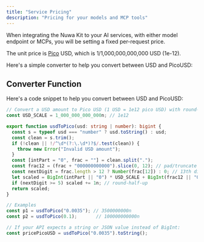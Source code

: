 ```yaml
---
title: "Service Pricing"
description: "Pricing for your models and MCP tools"
---
```


When integrating the Nuwa Kit to your AI services, with either model endpoint or MCPs, you will be setting a fixed per-request price.

The unit price is [Pico](https://www.bipm.org/en/measurement-units/si-prefixes) USD, which is 1/1,000,000,000,000 USD (1e-12).

Here's a simple converter to help you convert between USD and PicoUSD:

<PicoUsdConverter />

## Converter Function

Here's a code snippet to help you convert between USD and PicoUSD:

```ts UsdToPico.ts
// Convert a USD amount to Pico USD (1 USD = 1e12 pico USD) with round-half-up at 12 decimals.
const USD_SCALE = 1_000_000_000_000n; // 1e12

export function usdToPico(usd: string | number): bigint {
  const s = typeof usd === "number" ? usd.toString() : usd;
  const clean = s.trim();
  if (!clean || !/^\d*(?:\.\d*)?$/.test(clean)) {
    throw new Error("Invalid USD amount");
  }
  const [intPart = "0", frac = ""] = clean.split(".");
  const frac12 = (frac + "000000000000").slice(0, 12); // pad/truncate to 12
  const nextDigit = frac.length > 12 ? Number(frac[12]) : 0; // 13th digit for rounding
  let scaled = BigInt(intPart || "0") * USD_SCALE + BigInt(frac12 || "0");
  if (nextDigit >= 5) scaled += 1n; // round-half-up
  return scaled;
}

// Examples
const p1 = usdToPico("0.0035"); // 3500000000n
const p2 = usdToPico(0.1);       // 100000000000n

// If your API expects a string or JSON value instead of BigInt:
const pricePicoUSD = usdToPico("0.0035").toString();

```


